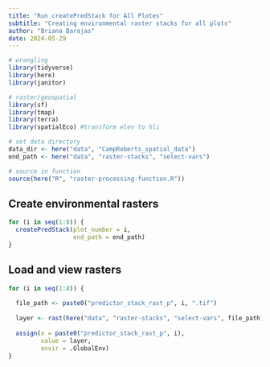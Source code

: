 ```yaml
---
title: "Run createPredStack for All Plotes"
subtitle: "Creating environmental raster stacks for all plots"
author: "Briana Barajas"
date: 2024-05-29
---
```


```r
# wrangling
library(tidyverse)
library(here)
library(janitor)

# raster/geospatial
library(sf)
library(tmap)
library(terra)
library(spatialEco) #transform elev to hli

# set data directory
data_dir <- here("data", "CampRoberts_spatial_data")
end_path <- here("data", "raster-stacks", "select-vars")

# source in function
source(here("R", "raster-processing-function.R"))

```


## Create environmental rasters

```r
for (i in seq(1:8)) {
  createPredStack(plot_number = i,
                  end_path = end_path)
}
```


## Load and view rasters
```r
for (i in seq(1:8)) {
  
  file_path <- paste0("predictor_stack_rast_p", i, ".tif")
  
  layer <- rast(here("data", "raster-stacks", "select-vars", file_path))
  
  assign(x = paste0("predictor_stack_rast_p", i),
         value = layer,
         envir = .GlobalEnv)
}
```

